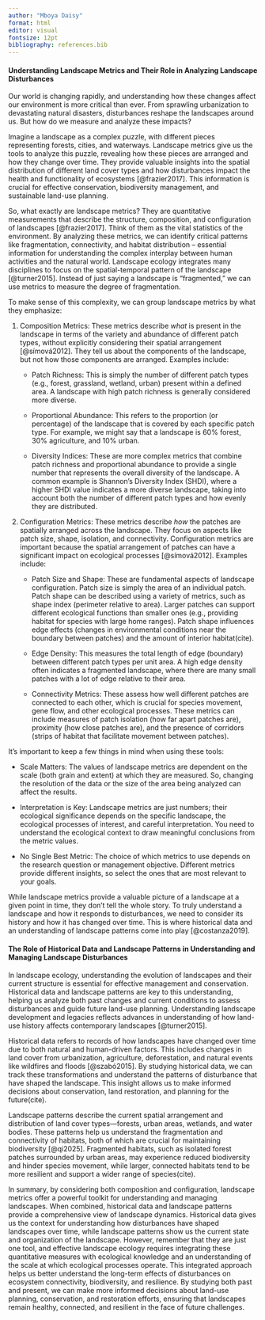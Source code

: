 ```yaml
---
author: "Mboya Daisy"
format: html
editor: visual
fontsize: 12pt
bibliography: references.bib
---
```


#### Understanding Landscape Metrics and Their Role in Analyzing Landscape Disturbances

Our world is changing rapidly, and understanding how these changes affect our environment is more critical than ever. From sprawling urbanization to devastating natural disasters, disturbances reshape the landscapes around us. But how do we measure and analyze these impacts?

Imagine a landscape as a complex puzzle, with different pieces representing forests, cities, and waterways. Landscape metrics give us the tools to analyze this puzzle, revealing how these pieces are arranged and how they change over time. They provide valuable insights into the spatial distribution of different land cover types and how disturbances impact the health and functionality of ecosystems [@frazier2017]. This information is crucial for effective conservation, biodiversity management, and sustainable land-use planning.

So, what exactly are landscape metrics? They are quantitative measurements that describe the structure, composition, and configuration of landscapes [@frazier2017]. Think of them as the vital statistics of the environment. By analyzing these metrics, we can identify critical patterns like fragmentation, connectivity, and habitat distribution – essential information for understanding the complex interplay between human activities and the natural world. Landscape ecology integrates many disciplines to focus on the spatial-temporal pattern of the landscape [@turner2015]. Instead of just saying a landscape is "fragmented," we can use metrics to measure the degree of fragmentation.

To make sense of this complexity, we can group landscape metrics by what they emphasize:

1.  Composition Metrics: These metrics describe *what* is present in the landscape in terms of the variety and abundance of different patch types, without explicitly considering their spatial arrangement [@símová2012]. They tell us about the components of the landscape, but not how those components are arranged. Examples include:

    -   Patch Richness: This is simply the number of different patch types (e.g., forest, grassland, wetland, urban) present within a defined area. A landscape with high patch richness is generally considered more diverse.

    -   Proportional Abundance: This refers to the proportion (or percentage) of the landscape that is covered by each specific patch type. For example, we might say that a landscape is 60% forest, 30% agriculture, and 10% urban.

    -   Diversity Indices: These are more complex metrics that combine patch richness and proportional abundance to provide a single number that represents the overall diversity of the landscape. A common example is Shannon's Diversity Index (SHDI), where a higher SHDI value indicates a more diverse landscape, taking into account both the number of different patch types and how evenly they are distributed.

2.  Configuration Metrics: These metrics describe *how* the patches are spatially arranged across the landscape. They focus on aspects like patch size, shape, isolation, and connectivity. Configuration metrics are important because the spatial arrangement of patches can have a significant impact on ecological processes [@símová2012]. Examples include:

    -   Patch Size and Shape: These are fundamental aspects of landscape configuration. Patch size is simply the area of an individual patch. Patch shape can be described using a variety of metrics, such as shape index (perimeter relative to area). Larger patches can support different ecological functions than smaller ones (e.g., providing habitat for species with large home ranges). Patch shape influences edge effects (changes in environmental conditions near the boundary between patches) and the amount of interior habitat(cite).

    -   Edge Density: This measures the total length of edge (boundary) between different patch types per unit area. A high edge density often indicates a fragmented landscape, where there are many small patches with a lot of edge relative to their area.

    -   Connectivity Metrics: These assess how well different patches are connected to each other, which is crucial for species movement, gene flow, and other ecological processes. These metrics can include measures of patch isolation (how far apart patches are), proximity (how close patches are), and the presence of corridors (strips of habitat that facilitate movement between patches).

It's important to keep a few things in mind when using these tools:

-   Scale Matters: The values of landscape metrics are dependent on the scale (both grain and extent) at which they are measured. So, changing the resolution of the data or the size of the area being analyzed can affect the results.

-   Interpretation is Key: Landscape metrics are just numbers; their ecological significance depends on the specific landscape, the ecological processes of interest, and careful interpretation. You need to understand the ecological context to draw meaningful conclusions from the metric values.

-   No Single Best Metric: The choice of which metrics to use depends on the research question or management objective. Different metrics provide different insights, so select the ones that are most relevant to your goals.

While landscape metrics provide a valuable picture of a landscape at a given point in time, they don't tell the whole story. To truly understand a landscape and how it responds to disturbances, we need to consider its history and how it has changed over time. This is where historical data and an understanding of landscape patterns come into play [@costanza2019].

#### The Role of Historical Data and Landscape Patterns in Understanding and Managing Landscape Disturbances

In landscape ecology, understanding the evolution of landscapes and their current structure is essential for effective management and conservation. Historical data and landscape patterns are key to this understanding, helping us analyze both past changes and current conditions to assess disturbances and guide future land-use planning. Understanding landscape development and legacies reflects advances in understanding of how land-use history affects contemporary landscapes [@turner2015].

Historical data refers to records of how landscapes have changed over time due to both natural and human-driven factors. This includes changes in land cover from urbanization, agriculture, deforestation, and natural events like wildfires and floods [@szabó2015]. By studying historical data, we can track these transformations and understand the patterns of disturbance that have shaped the landscape. This insight allows us to make informed decisions about conservation, land restoration, and planning for the future(cite).

Landscape patterns describe the current spatial arrangement and distribution of land cover types—forests, urban areas, wetlands, and water bodies. These patterns help us understand the fragmentation and connectivity of habitats, both of which are crucial for maintaining biodiversity [@qi2025]. Fragmented habitats, such as isolated forest patches surrounded by urban areas, may experience reduced biodiversity and hinder species movement, while larger, connected habitats tend to be more resilient and support a wider range of species(cite).

In summary, by considering both composition and configuration, landscape metrics offer a powerful toolkit for understanding and managing landscapes. When combined, historical data and landscape patterns provide a comprehensive view of landscape dynamics. Historical data gives us the context for understanding how disturbances have shaped landscapes over time, while landscape patterns show us the current state and organization of the landscape. However, remember that they are just one tool, and effective landscape ecology requires integrating these quantitative measures with ecological knowledge and an understanding of the scale at which ecological processes operate. This integrated approach helps us better understand the long-term effects of disturbances on ecosystem connectivity, biodiversity, and resilience. By studying both past and present, we can make more informed decisions about land-use planning, conservation, and restoration efforts, ensuring that landscapes remain healthy, connected, and resilient in the face of future challenges.
